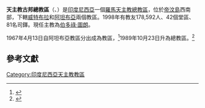 {{Infobox Roman Catholic diocese
|Roman Catholic Diocese of = 天主教古邦總教區
|Latin name of diocese = Archidioecesis Kupangensis
|image = 
|caption = 
|location = [[印度尼西亞|印度尼西亞]]
|territory = 
|population = 178,592
|rite = 拉丁禮
|主保 = 
|province = 
|established = 1967年
|cathedral = [[基督君王主教座堂_(古邦)|基督君王主教座堂]]
|副主教座堂 =
|leadership = 總主教
|website =
|教宗 = 
|metropolitan = 伯多祿·圖朗
|ordinary = 
|coadjutor bishop = 
}}
'''天主教古邦總教區'''（{{lang-la|Archidioecesis Kupangensis}}、{{lang-id|Keuskupan Agung Kupang}}）是[[印度尼西亞|印度尼西亞]]一個[[羅馬天主教|羅馬天主教]][[總教區|總教區]]，位於[[帝汶島|帝汶島]]西南部，下轄[[天主教威特布拉教區|威特布拉]]和[[天主教阿坦布亞教區|阿坦布亞]]兩個教區。1998年有教友178,592人、42個堂區、81名司鐸。現任主教為[[伯多祿·圖朗|伯多祿·圖朗]]。

1967年4月13日自阿坦布亞教區分出成為教區，<ref>{{Cite web |url=http://www.vatican.va/holy_father/paul_vi/apost_constitutions/documents/hf_p-vi_apc_19670413_kupangensis_lt.html |title=升為教區的宗座憲令 |access-date=2015-08-06 |archive-date=2014-02-03 |archive-url=https://web.archive.org/web/20140203154451/http://www.vatican.va/holy_father/paul_vi/apost_constitutions/documents/hf_p-vi_apc_19670413_kupangensis_lt.html |dead-url=no }}</ref>1989年10月23日升為總教區。<ref>{{Cite web |url=http://www.vatican.va/holy_father/john_paul_ii/apost_constitutions/documents/hf_jp-ii_apc_19891023_kupangensis-et-aliarum_lt.html |title=升為總教區的宗座憲令 |access-date=2015-08-06 |archive-date=2014-05-16 |archive-url=https://web.archive.org/web/20140516234635/http://www.vatican.va/holy_father/john_paul_ii/apost_constitutions/documents/hf_jp-ii_apc_19891023_kupangensis-et-aliarum_lt.html |dead-url=no }}</ref>

==參考文獻==
{{reflist}}
{{印度尼西亞天主教教區}}

[[Category:印度尼西亞天主教教區|Category:印度尼西亞天主教教區]]